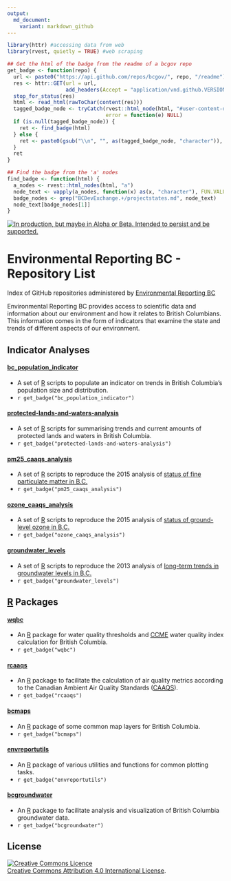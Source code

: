 ```yaml
---
output:
  md_document:
    variant: markdown_github
---
```


<!-- README.md is generated from README.Rmd. Please edit that file and re-knit-->

```r
library(httr) #accessing data from web
library(rvest, quietly = TRUE) #web scraping

## Get the html of the badge from the readme of a bcgov repo
get_badge <- function(repo) {
  url <- paste0("https://api.github.com/repos/bcgov/", repo, "/readme")
  res <- httr::GET(url = url,
                   add_headers(Accept = "application/vnd.github.VERSION.html"))
  stop_for_status(res)
  html <- read_html(rawToChar(content(res)))
  tagged_badge_node <- tryCatch(rvest::html_node(html, "#user-content-devex-badge a"), 
                                error = function(e) NULL)
  if (is.null(tagged_badge_node)) {
    ret <- find_badge(html)
  } else {
    ret <- paste0(gsub("\\n", "", as(tagged_badge_node, "character")), collapse = "")
  }
  ret
}

## Find the badge from the 'a' nodes
find_badge <- function(html) {
  a_nodes <- rvest::html_nodes(html, "a")
  node_text <- vapply(a_nodes, function(x) as(x, "character"), FUN.VALUE = character(1))
  badge_nodes <- grep("BCDevExchange.+/projectstates.md", node_text)
  node_text[badge_nodes[1]]
}

```

<a rel="Delivery" href="https://github.com/BCDevExchange/docs/blob/master/discussion/projectstates.md"><img alt="In production, but maybe in Alpha or Beta. Intended to persist and be supported." style="border-width:0" src="http://bcdevexchange.org/badge/3.svg" title="In production, but maybe in Alpha or Beta. Intended to persist and be supported." /></a>

# Environmental Reporting BC - Repository List
Index of GitHub repositories administered by [Environmental Reporting BC](http://www.env.gov.bc.ca/soe/)

Environmental Reporting BC provides access to scientific data and information about our environment and how it relates to British Columbians. This information comes in the form of indicators that examine the state and trends of different aspects of our environment.


## Indicator Analyses 

#### [bc_population_indicator](https://github.com/bcgov/bc_population_indicator)

* A set of [R](http://www.r-project.org) scripts to populate an indicator on trends in British Columbia's population size and distribution.
* `r get_badge("bc_population_indicator")`

#### [protected-lands-and-waters-analysis](https://github.com/bcgov/protected-lands-and-waters-analysis)

* A set of [R](http://www.r-project.org) scripts for summarising trends and current amounts of protected lands and waters in British Columbia.
* `r get_badge("protected-lands-and-waters-analysis")`

#### [pm25_caaqs_analysis](https://github.com/bcgov/pm25_caaqs_analysis) 

* A set of [R](http://www.r-project.org) scripts to reproduce the 2015 analysis of [status of fine particulate matter in B.C.](http://www.env.gov.bc.ca/soe/indicators/air/fine_pm.html)
* `r get_badge("pm25_caaqs_analysis")` 


#### [ozone_caaqs_analysis](https://github.com/bcgov/ozone_caaqs_analysis) 

* A set of [R](http://www.r-project.org) scripts to reproduce the 2015 analysis of [status of ground-level ozone in B.C.](http://www.env.gov.bc.ca/soe/indicators/air/ozone.html)
* `r get_badge("ozone_caaqs_analysis")` 


#### [groundwater_levels](https://github.com/bcgov/groundwater_levels) 

* A set of [R](http://www.r-project.org) scripts to reproduce the 2013 analysis of [long-term trends in groundwater levels in B.C.](http://www.env.gov.bc.ca/soe/indicators/water/wells/index.html)
* `r get_badge("groundwater_levels")` 



## [R](http://www.r-project.org) Packages

#### [wqbc](https://github.com/bcgov/wqbc)

* An [R](www.r-project.org) package for water quality thresholds and [CCME](http://www.ccme.ca/en/resources/canadian_environmental_quality_guidelines/index.html) water quality index calculation for British Columbia.
* `r get_badge("wqbc")`

#### [rcaaqs](https://github.com/bcgov/rcaaqs)

* An [R](www.r-project.org) package to facilitate the calculation of air quality metrics according to the Canadian Ambient Air Quality Standards ([CAAQS](http://www.ccme.ca/en/current_priorities/air/caaqs.html)).
* `r get_badge("rcaaqs")`

#### [bcmaps](https://github.com/bcgov/bcmaps)

* An [R](http://www.r-project.org) package of some common map layers for British Columbia.
* `r get_badge("bcmaps")`


#### [envreportutils](https://github.com/bcgov/envreportutils)

* An [R](http://www.r-project.org) package of various utilities and functions for common plotting tasks.
* `r get_badge("envreportutils")` 


#### [bcgroundwater](https://github.com/bcgov/bcgroundwater)

* An [R](http://www.r-project.org) package to facilitate analysis and visualization of British Columbia groundwater data.
* `r get_badge("bcgroundwater")`



## License
<a rel="license" href="http://creativecommons.org/licenses/by/4.0/"><img alt="Creative Commons Licence" style="border-width:0" src="https://i.creativecommons.org/l/by/4.0/80x15.png" /></a><br /><a rel="license" href="http://creativecommons.org/licenses/by/4.0/">Creative Commons Attribution 4.0 International License</a>.
